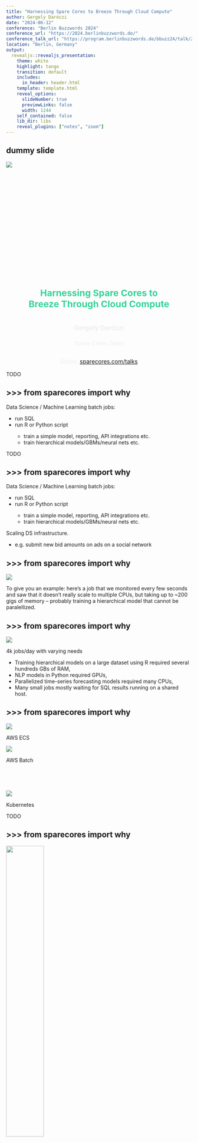 ```yaml
---
title: "Harnessing Spare Cores to Breeze Through Cloud Compute"
author: Gergely Daróczi
date: "2024-06-12"
conference: "Berlin Buzzwords 2024"
conference_url: "https://2024.berlinbuzzwords.de/"
conference_talk_url: "https://program.berlinbuzzwords.de/bbuzz24/talk/ZDLK3M/"
location: "Berlin, Germany"
output:
  revealjs::revealjs_presentation:
    theme: white
    highlight: tango
    transition: default
    includes:
      in_header: header.html
    template: template.html
    reveal_options:
      slideNumber: true
      previewLinks: false
      width: 1244
    self_contained: false
    lib_dir: libs
    reveal_plugins: ["notes", "zoom"]
---
```


## dummy slide

<!--add custom CSS for the speaker view-->
<script>
  if (window.self !== window.top) {
    document.body.className += " speakerview";
  }
</script>

<!--javascript to remove dummy slide-->
<script>
document.getElementById("dummy-slide").remove();
document.getElementById("coverslide").remove();
</script>

<!--end dummy slide-->
</section>

<section id="coverslide">

::: {.centered}
<img src="images/berlin-buzzords-logo-white.png" class="toplogo" />
:::

<h1 class="subtitle" style="color:#eee;font-size:1.75em;text-align: center; margin-top:325px; color:#34d399;">
  Harnessing Spare Cores to<br />Breeze Through Cloud Compute
</h1>

<h2 class="author" style="color:#eee;padding-top:15px;font-size:1.25em;text-align: center !important;margin-bottom: 0px;">
  Gergely Daróczi
</h2>

<h3 class="author" style="color:#eee;font-size:1.1em;text-align: center !important; font-weight: normal;">
  Spare Cores Team
</h3>

<h3 class="author" style="color:#eee;padding-top:25px;font-size:1.1em;text-align: center !important; padding-top: 10px;font-weight: normal; ">
  Slides: <a href="https://sparecores/assets/slides/berlin-buzzwords-2024.html#/coverslide" target="_blank">sparecores.com/talks</a>
</h3>

<div class="notes">
TODO
</div>

</section>

<section>
<section class="titleslide slide level1" data-transition="slide-in fade-out">
  <h2>&#62;&#62;&#62; from sparecores import why</h2>

<p class="fragment">Data Science / Machine Learning batch jobs:</p>

<ul>
  <li class="fragment">run SQL</li>
  <li class="fragment">run R or Python script</li>
  <ul>
    <li class="fragment">train a simple model, reporting, API integrations etc.</li>
    <li class="fragment">train hierarchical models/GBMs/neural nets etc.</li>
  </ul>
</ul>

<div class="notes">
TODO
</div>

## >>> from sparecores import why {data-transition="fade-in slide-out"}

<p class="gray">Data Science / Machine Learning batch jobs:</p>

<ul class="gray">
  <li>run SQL</li>
  <li>run R or Python script</li>
  <ul>
    <li>train a simple model, reporting, API integrations etc.</li>
    <li>train hierarchical models/GBMs/neural nets etc.</li>
  </ul>
</ul>

<p class="bold">Scaling DS infrastructure.</p>

<div class="notes">
- e.g. submit new bid amounts on ads on a social network
</div>

## >>> from sparecores import why

<img class="mt--30" src="images/adtech-usecase-job-metrics.png" />

<div class="notes">
To give you an example: here's a job that we monitored every few seconds and saw that it doesn't really scale to multiple CPUs, but taking up to ~200 gigs of memory -- probably training a hierarchical model that cannot be paralellized.
</div>

## >>> from sparecores import why

<img class="mt--30" src="images/adtech-usecase-jobs.png" />

<div class="notes">
4k jobs/day with varying needs

- Training hierarchical models on a large dataset using R required several hundreds GBs of RAM,
- NLP models in Python required GPUs,
- Parallelized time-series forecasting models required many CPUs,
- Many small jobs mostly waiting for SQL results running on a shared host.
</div>

## >>> from sparecores import why

::: {.colcontainer .mt-60}
:::: {.col}
<img class="fragment w-25" data-fragment-index="1" src="images/aws_ecs.png" style="background: none;" />
<p class="fragment mt--20 centered" data-fragment-index="1">AWS ECS</p>
<img class="fragment w-25" data-fragment-index="2" src="images/aws_batch.png" style="background: none;" />
<p class="fragment mt--20 centered" data-fragment-index="2">AWS Batch</p>
::::
:::: {.col}
<img class="fragment w-50" data-fragment-index="3" src="images/kubernetes.svg" style="margin-top:60px;background: none;" />
<p class="fragment mt--20 centered" data-fragment-index="3" >Kubernetes</p>
::::
:::

<div class="notes">
TODO
</div>

## >>> from sparecores import why

::: {.centered}
<img class="mt--30" src="images/xkcd_square_packing.png" style="width:45%;" />
:::

<p class="centered mt--20">Source: <a href="https://xkcd.com/2740/">xkcd</a></p>

<div class="notes">
- first of all: it's not easy
- second: it will fail

AWS Batch seemed like a good fit and relatively convenient solution,
but after a few months trial, we experienced unexpected costs
due to developers misconfiguring resource requirements

- overprovisioning to avoid errors
- forgot to update etc

and AWS bin packing smaller jobs to already running larger nodes (started for heavy jobs), which resulted in keeping the expensive nodes running for a longer time.

</div>

## >>> from sparecores import why

<img class="mt--30" src="images/adtech-usecase-job-run.png" />

<div class="notes">
TODO
</div>

## >>> from sparecores import why {data-transition="slide-in none-out"}

::: {.centered}
<img class="mt--30 w-70" src="images/adtech-usecase-job-stopped-0.png" />
:::

<div class="notes">
TODO
</div>

## >>> from sparecores import why {data-transition="none-in slide-out"}

::: {.centered}
<img class="mt--30 w-70" src="images/adtech-usecase-job-stopped-0.png" />
:::

::: {.centered}
<img class="mt--30 w-70" src="images/adtech-usecase-job-stopped-1.png" />
:::

<div class="notes">
TODO
</div>

## >>> from sparecores import why

<p class="bold">Other use-cases:</p>

- stats/ML/AI model training,
- ETL pipelines,
- traditional CI/CD workflows for compiling and testing software,
- building Docker images,
- rendering images and videos,
- etc.

<div class="notes">
TODO
like AWS Fargate or GCP ... (TODO) but much much cheaper, especially while AWS supported spot instances with blocked duration (until a couple of months ago)

as it seemed useful for many use-cases, we decided and were supported to open-source most of the infra tooling ...
</div>

## >>> from sparecores import why

::: {.centered}
<img class="mt--45 w-70" src="images/mikata.png" />
:::

::: {.centered}
<img class="mt--70 w-70" src="images/mikata-repos.png" />
:::

</section></section>

<section>
<section class="titleslide slide level1">
  <h2>&#62;&#62;&#62; from sparecores import intro</h2>

* Open-source tools, database schemas and documentation to inspect and inventory cloud vendors and their compute resource offerings.

. . .

* Managed infrastructure, databases, APIs, SDKs, and web applications to make these data sources publicly accessible.

. . .

* Helpers to start and manage instances in your own environment.

. . .

* SaaS to run containers in a managed environment without direct vendor engagement.

<aside class="notes">
We help DevOps, DS, ML, AI, ETL, AV, and other engineering teams to find optimal instances for their batch jobs (e.g. “8 CPU cores, 64 GB of RAM, and a TPU needed in an EU datacenter to train ML models for 6 hours”) by providing:

* Open-source tools, database schemas and documentation to monitor cloud and flexible VPS/dedicated server vendors and their compute resource offerings in an innovative and truly comparative way, including vendor details (e.g. location, certificates, green power), compute capabilities (e.g. CPU, memory, GPU/TPU), pricing (especially of spot instances), and performance (by running task-specific benchmarks).
* Managed infrastructure, databases, APIs, SDKs, and web applications to make these continuously and transparently tracked data sources publicly available and comparable in a validated, unbiased, structured, and searchable manner.
* Helpers to easily start and manage instances at all the supported vendors with a standardized API.
* SaaS

BUT let's focus on the open-source and open-data components ..
</aside>

## >>> from sparecores import intro

<img style="margin-top:-10px" src="images/homepage-stats.png" />

<p class="centered" style="margin-top: -10px;">Source: <a href="https://sparecores.com">sparecores.com</a></p>

<aside class="notes">
<!-- TODO update img with no of benchmarks instead of AZs -->
TODO
</aside>

## >>> from sparecores import intro

<img style="margin-top:-55px" src="images/sc-www-listing.png" />

<aside class="notes">
TODO
</aside>

## >>> from sparecores import intro

::: {.centered}
<img style="margin-top:-55px; width: 90%;" src="images/sc-www-server-details-top.png" />
:::

<aside class="notes">
TODO
</aside>

## >>> from sparecores import intro

::: {.centered}
<img style="margin-top:-55px; width: 77.5%;" src="images/sc-www-server-details-prices.png" />
:::

<aside class="notes">
TODO
</aside>

## >>> from sparecores import intro

::: {.centered}
<img style="margin-top:-55px; width: 77%;" src="images/sc-www-server-details-benchmarks-1.png" />
:::

<aside class="notes">
TODO
</aside>

## >>> from sparecores import intro

<img style="margin-top: 0px;" src="images/sc-www-server-details-benchmarks-2.png" />

<aside class="notes">
TODO
</aside>

## >>> from sparecores import intro

<img style="margin-top:-55px; width: 83%;" src="images/sc-www-server-compare.png" />

<!-- https://deploy-preview-27--creative-choux-a3c817.netlify.app/compare?instances=W3sidmVuZG9yIjoiYXdzIiwic2VydmVyIjoiYzVhZC4xMnhsYXJnZSJ9LHsidmVuZG9yIjoiYXdzIiwic2VydmVyIjoiYzVkLjJ4bGFyZ2UifSx7InZlbmRvciI6ImF3cyIsInNlcnZlciI6ImM2Zy4xNnhsYXJnZSJ9LHsidmVuZG9yIjoiaGNsb3VkIiwic2VydmVyIjoiY2N4MzMifV0%3D -->
<aside class="notes">
TODO
</aside>


## >>> from sparecores import intro

<img style="margin-top: -15px;" src="images/sc-keeper-preview.png" />

<aside class="notes">
TODO
</aside>

## >>> from sparecores import intro

```py
>>> from rich import print as pp
>>> from sc_crawler.tables import Server
>>> from sqlmodel import create_engine, Session, select
>>> engine = create_engine("sqlite:///sc-data-all.db")
>>> session = Session(engine)
>>> server = session.exec(select(Server).where(Server.server_id == 'g4dn.xlarge')).one()
>>> pp(server)
Server(
    server_id='g4dn.xlarge',
    vendor_id='aws',
    display_name='g4dn.xlarge',
    api_reference='g4dn.xlarge',
    name='g4dn.xlarge',
    family='g4dn',
    description='Graphics intensive [Instance store volumes] [Network and EBS optimized] Gen4 xlarge',

    status=<Status.ACTIVE: 'active'>,
    observed_at=datetime.datetime(2024, 6, 6, 10, 18, 4, 127254),

    hypervisor='nitro',
    vcpus=4,
    cpu_cores=2,
    cpu_allocation=<CpuAllocation.DEDICATED: 'Dedicated'>,
    cpu_manufacturer='Intel',
    cpu_family='Xeon',
    cpu_model='8259CL',
    cpu_architecture=<CpuArchitecture.X86_64: 'x86_64'>,
    cpu_speed=3.5,
    cpu_l1_cache=None,
    cpu_l2_cache=None,
    cpu_l3_cache=None,
    cpu_flags=[],

    memory_amount=16384,
    memory_generation=<DdrGeneration.DDR4: 'DDR4'>,
    memory_speed=3200,
    memory_ecc=None,

    gpu_count=1,
    gpu_memory_min=16384,
    gpu_memory_total=16384,
    gpu_manufacturer='Nvidia',
    gpu_family='Turing',
    gpu_model='Tesla T4',
    gpus=[
        {
            'manufacturer': 'Nvidia',
            'family': 'Turing',
            'model': 'Tesla T4',
            'memory': 15360,
            'firmware_version': '535.171.04',
            'bios_version': '90.04.96.00.A0',
            'graphics_clock': 1590,
            'sm_clock': 1590,
            'mem_clock': 5001,
            'video_clock': 1470
        }
    ],

    storage_size=125,
    storage_type=<StorageType.NVME_SSD: 'nvme ssd'>,
    storages=[{'size': 125, 'storage_type': 'nvme ssd'}],

    network_speed=5.0,
    inbound_traffic=0.0,
    outbound_traffic=0.0,
    ipv4=0,
)
```

<aside class="notes">
TODO
</aside>

</section></section>

<section>
<section class="titleslide slide level1">
  <h2>&#62;&#62;&#62; sparecores.\_\_dir\_\_()</h2>

<img style="margin-top:30px; width: 100%;" src="images/sc-components.png" />

<aside class="notes">
TODO
</aside>

</section></section>

<section>
<section class="titleslide slide level1">
  <h2>&#62;&#62;&#62; import sc_crawler</h2>

- ETL framework with database schema and inventory method definitions

. . .

- Database migration tool supporting multiple database engines

. . .

- Manual list of vendors and metadata

. . .

- Vendor API integrations to list regions, zones, servers, storages, prices, included free traffic and IPv4 addresses etc.

. . .

- Spare Cores Inspector integration for hardware discovery and benchmark scores

. . .

- Dependency for other Spare Cores components (schemas)

<aside class="notes">
TODO

sounds relatively straightforward .. but we had a few interesting experiences :)
</aside>

## >>> import sc_crawler

::: {.centered}
<img style="margin-top:-50px; width: 50%; background: none;"  src="images/not-easy.png" />
:::

<aside class="notes">
TODO
</aside>

## >>> from sc_crawler import fks

::: {.centered}
<img style="margin-top:-50px; width: 66%;"  src="images/dbdocs-relations.png" />
:::

<p class="centered mt--30">Source: <a href="https://dbdocs.io/spare-cores/sc-crawler">dbdocs.io/spare-cores</a></p>

<aside class="notes">
overlapping compound foreign keys
</aside>

## >>> from sc_crawler import scd

Need to optionally track price etc. changes.

. . .

<div style="margin-top: 75px;"></div>

```py
class Scd(ScModel):
    """Override the `observed_at` column to be primary key in SCD tables."""

    observed_at: datetime = Field(
        primary_key=True,
        default_factory=datetime.utcnow,
        sa_column_kwargs={"onupdate": datetime.utcnow},
        description="Timestamp of the last observation.",
    )
```

<aside class="notes">
this became even more complex when created the SCD versions of the tables
</aside>

## >>> from sc_crawler import alembic

Let's update the `hypervisor` column to be optional, as some vendors as shy sharing that over their APIs. We will  backfill with the Spare Cores Inspector!

. . .

```py
"""v0.1.1 cores optional

Revision ID: 4691089690c2
Revises: 98894dffd37c
Create Date: 2024-04-10 00:59:03.509522

"""

from typing import Sequence, Union

import sqlalchemy as sa
import sqlmodel
from alembic import op

# revision identifiers, used by Alembic.
revision: str = "4691089690c2"
down_revision: Union[str, None] = "98894dffd37c"
branch_labels: Union[str, Sequence[str], None] = None
depends_on: Union[str, Sequence[str], None] = None

## need to provide the table schema for offline mode support
meta = sa.MetaData()
server_table = sa.Table(
    "server_scd" if op.get_context().config.attributes.get("scd") else "server",
    meta,
    sa.Column(
        "vendor_id",
        sqlmodel.sql.sqltypes.AutoString(),
        nullable=False,
    ),
    sa.Column(
        "server_id",
        sqlmodel.sql.sqltypes.AutoString(),
        nullable=False,
    ),
    sa.Column(
        "name",
        sqlmodel.sql.sqltypes.AutoString(),
        nullable=False,
    ),
    sa.Column(
        "vcpus",
        sa.Integer(),
        nullable=False,
    ),
    sa.Column(
        "hypervisor",
        sqlmodel.sql.sqltypes.AutoString(),
        nullable=True,
    ),
    sa.Column(
        "cpu_allocation",
        sa.Enum("SHARED", "BURSTABLE", "DEDICATED", name="cpuallocation"),
        nullable=False,
    ),
    sa.Column(
        "cpu_cores",
        sa.Integer(),
        nullable=False,
    ),
    sa.Column(
        "cpu_speed",
        sa.Float(),
        nullable=True,
    ),
    sa.Column(
        "cpu_architecture",
        sa.Enum(
            "ARM64",
            "ARM64_MAC",
            "I386",
            "X86_64",
            "X86_64_MAC",
            name="cpuarchitecture",
        ),
        nullable=False,
    ),
    sa.Column(
        "cpu_manufacturer",
        sqlmodel.sql.sqltypes.AutoString(),
        nullable=True,
    ),
    sa.Column(
        "cpu_family",
        sqlmodel.sql.sqltypes.AutoString(),
        nullable=True,
    ),
    sa.Column(
        "cpu_model",
        sqlmodel.sql.sqltypes.AutoString(),
        nullable=True,
    ),
    sa.Column(
        "cpus",
        sa.JSON(),
        nullable=False,
    ),
    sa.Column("memory", sa.Integer(), nullable=False),
    sa.Column(
        "gpu_count",
        sa.Integer(),
        nullable=False,
    ),
    sa.Column(
        "gpu_memory_min",
        sa.Integer(),
        nullable=True,
    ),
    sa.Column(
        "gpu_memory_total",
        sa.Integer(),
        nullable=True,
    ),
    sa.Column(
        "gpu_manufacturer",
        sqlmodel.sql.sqltypes.AutoString(),
        nullable=True,
    ),
    sa.Column(
        "gpu_model",
        sqlmodel.sql.sqltypes.AutoString(),
        nullable=True,
    ),
    sa.Column(
        "gpus",
        sa.JSON(),
        nullable=False,
    ),
    sa.Column(
        "storage_size",
        sa.Integer(),
        nullable=False,
    ),
    sa.Column(
        "storage_type",
        sa.Enum("HDD", "SSD", "NVME_SSD", "NETWORK", name="storagetype"),
        nullable=True,
    ),
    sa.Column(
        "storages",
        sa.JSON(),
        nullable=False,
    ),
    sa.Column(
        "network_speed",
        sa.Float(),
        nullable=True,
    ),
    sa.Column(
        "inbound_traffic",
        sa.Float(),
        nullable=False,
    ),
    sa.Column(
        "outbound_traffic",
        sa.Float(),
        nullable=False,
    ),
    sa.Column(
        "ipv4",
        sa.Integer(),
        nullable=False,
    ),
    sa.Column(
        "status",
        sa.Enum("ACTIVE", "INACTIVE", name="status"),
        nullable=False,
    ),
    sa.Column(
        "observed_at",
        sa.DateTime(),
        nullable=False,
    ),
    sa.ForeignKeyConstraint(
        ["vendor_id"],
        ["vendor.vendor_id"],
    ),
    sa.PrimaryKeyConstraint("vendor_id", "server_id", "observed_at")
    if op.get_context().config.attributes.get("scd")
    else sa.PrimaryKeyConstraint("vendor_id", "server_id"),
)

def upgrade() -> None:
    if op.get_context().config.attributes.get("scd"):
        with op.batch_alter_table(
            "server_scd", schema=None, copy_from=server_table
        ) as batch_op:
            batch_op.alter_column(
                "cpu_cores", existing_type=sa.INTEGER(), nullable=True
            )
    else:
        with op.batch_alter_table(
            "server", schema=None, copy_from=server_table
        ) as batch_op:
            batch_op.alter_column(
                "cpu_cores", existing_type=sa.INTEGER(), nullable=True
            )


def downgrade() -> None:
    if op.get_context().config.attributes.get("scd"):
        with op.batch_alter_table(
            "server_scd", schema=None, copy_from=server_table
        ) as batch_op:
            batch_op.alter_column(
                "cpu_cores", existing_type=sa.INTEGER(), nullable=False
            )
    else:
        with op.batch_alter_table(
            "server", schema=None, copy_from=server_table
        ) as batch_op:
            batch_op.alter_column(
                "cpu_cores", existing_type=sa.INTEGER(), nullable=False
            )
```

<aside class="notes">
TODO
</aside>

## >>> from sc_crawler import alembic

```sh
$ sc-crawler schemas upgrade --sql
```

. . .

```SQL
CREATE TABLE _alembic_tmp_server (
    vendor_id VARCHAR NOT NULL,
    server_id VARCHAR NOT NULL,
    name VARCHAR NOT NULL,
    vcpus INTEGER NOT NULL,
    hypervisor VARCHAR,
    cpu_allocation VARCHAR(9) NOT NULL,
    cpu_cores INTEGER,
    cpu_speed FLOAT,
    cpu_architecture VARCHAR(10) NOT NULL,
    cpu_manufacturer VARCHAR,
    cpu_family VARCHAR,
    cpu_model VARCHAR,
    cpus JSON NOT NULL,
    memory INTEGER NOT NULL,
    gpu_count INTEGER NOT NULL,
    gpu_memory_min INTEGER,
    gpu_memory_total INTEGER,
    gpu_manufacturer VARCHAR,
    gpu_model VARCHAR,
    gpus JSON NOT NULL,
    storage_size INTEGER NOT NULL,
    storage_type VARCHAR(8),
    storages JSON NOT NULL,
    network_speed FLOAT,
    inbound_traffic FLOAT NOT NULL,
    outbound_traffic FLOAT NOT NULL,
    ipv4 INTEGER NOT NULL,
    status VARCHAR(8) NOT NULL,
    observed_at DATETIME NOT NULL,
    description VARCHAR,
    PRIMARY KEY (vendor_id, server_id),
    FOREIGN KEY(vendor_id) REFERENCES vendor (vendor_id)
);

INSERT INTO _alembic_tmp_server (vendor_id, server_id, name, vcpus, hypervisor, cpu_allocation, cpu_cores, cpu_speed, cpu_architecture, cpu_manufacturer, cpu_family, cpu_model, cpus, memory, gpu_count, gpu_memory_min, gpu_memory_total, gpu
_manufacturer, gpu_model, gpus, storage_size, storage_type, storages, network_speed, inbound_traffic, outbound_traffic, ipv4, status, observed_at) SELECT server.vendor_id, server.server_id, server.name, server.vcpus, server.hypervisor, ser
ver.cpu_allocation, server.cpu_cores, server.cpu_speed, server.cpu_architecture, server.cpu_manufacturer, server.cpu_family, server.cpu_model, server.cpus, server.memory, server.gpu_count, server.gpu_memory_min, server.gpu_memory_total, se
rver.gpu_manufacturer, server.gpu_model, server.gpus, server.storage_size, server.storage_type, server.storages, server.network_speed, server.inbound_traffic, server.outbound_traffic, server.ipv4, server.status, server.observed_at
FROM server;

DROP TABLE server;

ALTER TABLE _alembic_tmp_server RENAME TO server;

UPDATE alembic_version SET version_num='4691089690c2' WHERE alembic_version.version_num = '98894dffd37c';
```

<aside class="notes">
TODO
</aside>



## >>> from sc_crawler import hwinfo

<ul style="margin-top: 10px;">
  <li class="fragment">Varying quality and availability of data at different vendors</li>
  <ul>
    <li class="fragment">No SSD info via the API. Parse from server description! 🙀</li>
    <li class="fragment">No CPU info via the API. Parsing from homepage! 😿</li>
    <li class="fragment">No hypervisor info via the API. Manual mappings! 🙀😿</li>
  </ul>
  <li class="fragment">Region, right?</li>
</ul>

<div class="colcontainer mt-0">
 <div class="col">
   <ul><ul>
     <li class="fragment">ID, eg `eu-west-1`</li>
     <li class="fragment">Name, eg `Europe (Ireland)`</li>
     <li class="fragment">Alias, eg `EU (Ireland)`</li>
   </ul></ul>
 </div>
 <div class="col">
   <ul><ul>
     <li class="fragment">API reference, eg `eu-west-1`</li>
     <li class="fragment">Display name, eg `Dublin (IE)`</li>
   </ul></ul>
 </div>
</div>

<aside class="notes">
TODO
</aside>

## >>> from sc_crawler import pricing

- No way to find SKUs by filtering in the API call. Get all, search locally.

. . .

- `f1-micro` is one out of 2 instances with simple pricing.

    - For other instances, lookup SKUs for CPU + RAM and do the math.

. . .

- Match instance family with SKU via search in description, e.g. `C2D`.

. . .

- Except for `c2`, which is  called “Compute optimized”.

. . .

- And `m2` is actually priced at a premium on the top of `m1`.

. . .

- The `n1` resource group is not CPU/RAM, but `N1Standard`, extract if it’s CPU or RAM price from description.

<aside class="notes">
Anyone from Google here today?
Okay, I'll not tell at which vendor we encountered the following issue ...

TODO

m2 pricing: look up m1 cpu/ram pricing + add the premium skus and do the math (2 times 2 numbers added and multiplied – involving 5 api lookups)

Don’t bother with zones reported that are not existing (us-west8 on May 22 .. edge network?)

okay, enough horror stories. beleive me ... it's good to have a standardize database schema and data
</aside>

## >>> import sc_crawler

TODO overall

- supporting multiple database engines (esp. with migrations + offline migrations)
- overlapping compound foreign keys

<aside class="notes">
TODO
</aside>

</section></section>

<section>
<section class="titleslide slide level1">
  <h2>&#62;&#62;&#62; import sc_data</h2>

<aside class="notes">
TODO
</aside>

</section></section>

<section>
<section class="titleslide slide level1">
  <h2>&#62;&#62;&#62; import sc_inspector</h2>

<aside class="notes">
TODO
</aside>

</section></section>


<section>
<section class="titleslide slide level1">
  <h2>&#62;&#62;&#62; import sc_runner</h2>

<aside class="notes">
TODO
</aside>

## >>> import sc_runner

<img src="images/aws-quota-request-quota.png" />

</section></section>

<section>
<section class="titleslide slide level1">
  <h2>&#62;&#62;&#62; import sc_keeper</h2>

<aside class="notes">
TODO
</aside>

</section></section>

<section>
<section class="titleslide slide level1">
  <h2>import { AppModule } from 'sc-www';</h2>


. . .

<img class="mt--60" src="images/homepage-lander-noheader.png" />

<p class="centered mt--30">Source: <a href="https://sparecores.com">sparecores.com</a></p>

<aside class="notes">
First of all, we have a pretty cool slot machine ... TODO
</aside>

## import { AppModule } from 'sc-www';

TODO

<aside class="notes">
TODO
</aside>

</section></section>

<section class="titleslide slide level1">
  <h2>&#62;&#62;&#62; import \_\_future\_\_</h2>

<span style="color:red;">TODO</span>

- Add support for more vendors

    - crawler (base inventory, prices)
    - runner/inspector (HW + benchmarks)

- More SDKs (node, python, r)
- SaaS

<aside class="notes">
TODO
</aside>

</section></section>

<section>
<section class="titleslide slide level1" data-transition="slide-in none-out">
  <h2>&#62;&#62;&#62; from sparecores import team</h2>

::: {.colcontainer .mt-60 .centered}
:::: {.col}
<img src="https://avatars.githubusercontent.com/u/820331?v=4" class="rounded w-70" />
<p class="bold mt-0">@bra-fsn</p>
::::
:::: {.col}
<img src="https://avatars.githubusercontent.com/u/5794264?v=4" class="rounded w-70" />
<p class="bold mt-0">@palabola</p>
::::
:::: {.col}
<img src="https://avatars.githubusercontent.com/u/495736?v=4" class="rounded w-70" />
<p class="bold mt-0">@daroczig</p>
::::
:::

<aside class="notes">
TODO
</aside>

## >>> from sparecores import team  {data-transition="none-in slide-out"}

::: {.colcontainer .mt-60 .centered}
:::: {.col}
<img src="https://avatars.githubusercontent.com/u/820331?v=4" class="rounded w-70" />
<p class="bold mt-0">@bra-fsn</p>
<p class="mt-0">Infrastructure and Python veteran.</p>
::::
:::: {.col}
<img src="https://avatars.githubusercontent.com/u/5794264?v=4" class="rounded w-70" />
<p class="bold mt-0">@palabola</p>
<p class="mt-0">Guardian of the front-end and Node.js tools.</p>
::::
:::: {.col}
<img src="https://avatars.githubusercontent.com/u/495736?v=4" class="rounded w-70" />
<p class="bold mt-0">@daroczig</p>
<p class="mt-0">Hack of all trades, master of <code>NaN</code>.</p>
::::
:::

<aside class="notes">
TODO
</aside>

## >>> from sparecores import support

::: {.centered}
<img style="margin-top:-30px;width:70%;" src="images/ngi-eu-open-source.png" />
:::

<aside class="notes">
TODO
</aside>


</section></section>

<section>
<section class="titleslide slide level1" data-transition="slide-in none-out">
    <!-- https://carbon.now.sh/?bg=rgba%288%2C47%2C73%2C1%29&t=nord&wt=none&l=r&width=680&ds=false&dsyoff=20px&dsblur=68px&wc=true&wa=true&pv=56px&ph=56px&ln=false&fl=1&fm=Hack&fs=18px&lh=161%25&si=false&es=2x&wm=false&code=%253E%2520q%28save%2520%253D%2520%27ask%27%29%250AProcess%2520finished%2520at%2520June%252012%252009%253A50%253A00%25202024%2520%250A%250A%253E%2520visit%28%27https%253A%252F%252Fsparecores.com%27%29%250A%253E%2520email%28%27daroczig%2540sparecores.com%27%29%250A%253E%2520follow%28%27%2540SpareCores%27%29 -->
    <!-- https://carbon.now.sh/?bg=rgba%288%2C47%2C73%2C1%29&t=nord&wt=none&l=python&width=680&ds=false&dsyoff=20px&dsblur=68px&wc=true&wa=true&pv=5px&ph=5px&ln=false&fl=1&fm=Hack&fs=18px&lh=161%25&si=false&es=2x&wm=false&code=%253E%253E%253E%2520import%2520os%250A%253E%253E%253E%2520import%2520signal%250A%253E%253E%253E%2520os.kill%28os.getpid%28%29%252C%2520signal.SIGKILL%29%2520%2520%250A%250A%253E%253E%253E%2520visit%28%27https%253A%252F%252Fsparecores.com%27%29%250A%253E%253E%253E%2520email%28%27daroczig%2540sparecores.com%27%29%250A%253E%253E%253E%2520follow%28%27%2540SpareCores%27%29%250A%250A%253E%253E%253E%2520os._exit%28status%253D0%29%250AProcess%2520finished%2520at%2520June%252012%252009%253A50%253A00%25202024%2520 -->
    <!-- https://carbon.now.sh/?bg=rgba%288%2C47%2C73%2C1%29&t=theme%3A0bcewbfyk9yl&wt=none&l=python&width=680&ds=false&dsyoff=20px&dsblur=68px&wc=true&wa=true&pv=5px&ph=5px&ln=false&fl=1&fm=Hack&fs=18px&lh=161%25&si=false&es=2x&wm=false&code=%253E%253E%253E%2520import%2520os%250A%253E%253E%253E%2520import%2520signal%250A%253E%253E%253E%2520os.kill%28os.getpid%28%29%252C%2520signal.SIGKILL%29%2520%2520%250A%250A%253E%253E%253E%2520visit%28%27https%253A%252F%252Fsparecores.com%27%29%250A%253E%253E%253E%2520email%28%27daroczig%2540sparecores.com%27%29%250A%253E%253E%253E%2520follow%28%27%2540SpareCores%27%29%250A%250A%253E%253E%253E%2520os._exit%28status%253D0%29%250AProcess%2520finished%2520at%2520June%252012%252009%253A50%253A00%25202024%2520 -->

::: {.centered}
<img src="images/bye-1.png" style="background: none;" class="mt--60 w-75" />
:::

<aside class="notes">
TODO
</aside>

</section>
<section data-transition="none">

::: {.centered}
<img src="images/bye-2.png" style="background: none;" class="mt--60 w-75" />
:::

<aside class="notes">
TODO
</aside>

</section>
<section data-transition="none">

::: {.centered}
<img src="images/bye-3.png" style="background: none;" class="mt--60 w-75" />
:::

<aside class="notes">
TODO
</aside>

</section>
